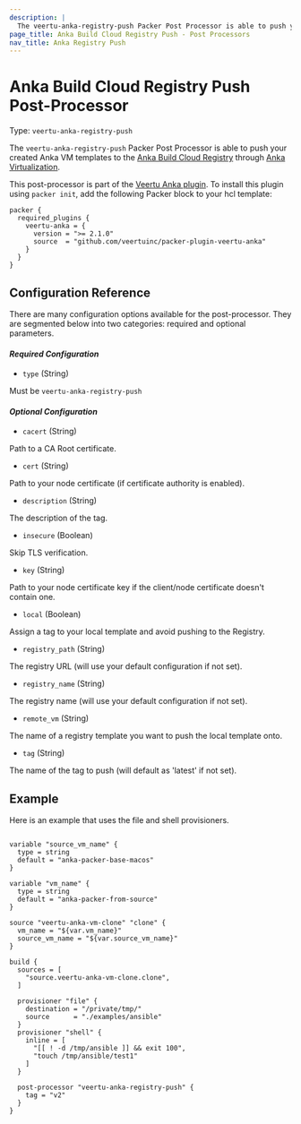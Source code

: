 ```yaml
---
description: |
  The veertu-anka-registry-push Packer Post Processor is able to push your created VM template to the Anka Build Cloud Registry.
page_title: Anka Build Cloud Registry Push - Post Processors
nav_title: Anka Registry Push
---
```


# Anka Build Cloud Registry Push Post-Processor

Type: `veertu-anka-registry-push`

The `veertu-anka-registry-push` Packer Post Processor is able to push your created Anka VM templates to the [Anka Build Cloud Registry](https://veertu.com/anka-build/) through [Anka Virtualization](https://veertu.com/technology/).

This post-processor is part of the [Veertu Anka plugin](https://github.com/veertuinc/packer-plugin-veertu-anka). To install this plugin using `packer init`, add the following Packer block to your hcl template:

```hcl
packer {
  required_plugins {
    veertu-anka = {
      version = ">= 2.1.0"
      source  = "github.com/veertuinc/packer-plugin-veertu-anka"
    }
  }
}
```

## Configuration Reference

There are many configuration options available for the post-processor. They are
segmented below into two categories: required and optional parameters.

#### _**Required Configuration**_

* `type` (String)

Must be `veertu-anka-registry-push`

#### _**Optional Configuration**_

* `cacert` (String)

Path to a CA Root certificate.

* `cert` (String)

Path to your node certificate (if certificate authority is enabled).

* `description` (String)

The description of the tag.

* `insecure` (Boolean)

Skip TLS verification.

* `key` (String)

Path to your node certificate key if the client/node certificate doesn't contain one.

* `local` (Boolean)

Assign a tag to your local template and avoid pushing to the Registry.

* `registry_path` (String)

The registry URL (will use your default configuration if not set).

* `registry_name` (String)

The registry name (will use your default configuration if not set).

* `remote_vm` (String)

The name of a registry template you want to push the local template onto.

* `tag` (String)

The name of the tag to push (will default as 'latest' if not set).

## Example

Here is an example that uses the file and shell provisioners.

```hcl

variable "source_vm_name" {
  type = string
  default = "anka-packer-base-macos"
}

variable "vm_name" {
  type = string
  default = "anka-packer-from-source"
}

source "veertu-anka-vm-clone" "clone" {
  vm_name = "${var.vm_name}"
  source_vm_name = "${var.source_vm_name}"
}

build {
  sources = [
    "source.veertu-anka-vm-clone.clone",
  ]
  
  provisioner "file" {
    destination = "/private/tmp/"
    source      = "./examples/ansible"
  }
  provisioner "shell" {
    inline = [
      "[[ ! -d /tmp/ansible ]] && exit 100",
      "touch /tmp/ansible/test1"
    ]
  }

  post-processor "veertu-anka-registry-push" {
    tag = "v2"
  }
}

```
